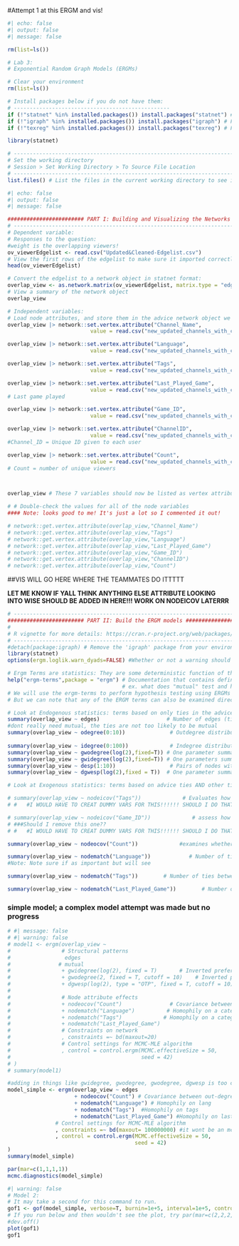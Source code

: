 #Attempt 1 at this ERGM and vis!


```r
#| echo: false
#| output: false
#| message: false

rm(list=ls())

# Lab 3:
# Exponential Random Graph Models (ERGMs)

# Clear your environment
rm(list=ls())

# Install packages below if you do not have them:
# -------------------------------------------------
if (!"statnet" %in% installed.packages()) install.packages("statnet") # For fitting ERGMs
if (!"igraph" %in% installed.packages()) install.packages("igraph") # For network plotting
if (!"texreg" %in% installed.packages()) install.packages("texreg") # For printing "nicer" model output

library(statnet)

# -------------------------------------------------------------------------------------------------
# Set the working directory
# Session > Set Working Directory > To Source File Location
# -------------------------------------------------------------------------------------------------
list.files() # List the files in the current working directory to see if you're in the right directory

```

```r
#| echo: false
#| output: false
#| message: false

######################## PART I: Building and Visualizing the Networks ########################
# ----------------------------------------------------------------------------------------------------
# Dependent variable:
# Responses to the question:
#weight is the overlapping viewers!
ov_viewerEdgelist <- read.csv("Updated&Cleaned-Edgelist.csv")
# View the first rows of the edgelist to make sure it imported correctly:
head(ov_viewerEdgelist)

# Convert the edgelist to a network object in statnet format:
overlap_view <- as.network.matrix(ov_viewerEdgelist, matrix.type = "edgelist")
# View a summary of the network object
overlap_view

# Independent variables:
# Load node attributes, and store them in the advice network object we have created
overlap_view |> network::set.vertex.attribute("Channel_Name",
                          value = read.csv("new_updated_channels_with_count.csv")$Channel_Name) # Categorical variable for channel name. I dont think this one is all that neccesary since they are all unique values but you never know so I added it in lol

overlap_view |> network::set.vertex.attribute("Language",
                          value = read.csv("new_updated_channels_with_count.csv")$Language) # Categorical variable for lang

overlap_view |> network::set.vertex.attribute("Tags",
                          value = read.csv("new_updated_channels_with_count.csv")$Tags) # Categorical variable for tags

overlap_view |> network::set.vertex.attribute("Last_Played_Game",
                          value = read.csv("new_updated_channels_with_count.csv")$Last_Played_Game)
# Last game played

overlap_view |> network::set.vertex.attribute("Game_ID",
                          value = read.csv("new_updated_channels_with_count.csv")$`Game_ID`) # Categorical variable for Game ID, The ID of the game that the user plays. The game is not updated if the ID isn’t a game ID that Twitch recognizes.

overlap_view |> network::set.vertex.attribute("ChannelID",
                          value = read.csv("new_updated_channels_with_count.csv")$ChannelID)
#Channel_ID = Unique ID given to each user

overlap_view |> network::set.vertex.attribute("Count",
                          value = read.csv("new_updated_channels_with_count.csv")$Count)
# Count = number of unique viewers



overlap_view # These 7 variables should now be listed as vertex attributes when viewing the summary of the network
```
```r
# # Double-check the values for all of the node variables
#### Note: looks good to me! It's just a lot so I commented it out!

# network::get.vertex.attribute(overlap_view,"Channel_Name")
# network::get.vertex.attribute(overlap_view,"Tags")
# network::get.vertex.attribute(overlap_view,"Language")
# network::get.vertex.attribute(overlap_view,"Last_Played_Game")
# network::get.vertex.attribute(overlap_view,"Game_ID")
# network::get.vertex.attribute(overlap_view,"ChannelID")
# network::get.vertex.attribute(overlap_view,"Count")
```


##VIS WILL GO HERE WHERE THE TEAMMATES DO ITTTTT


**LET ME KNOW IF YALL THINK ANYTHING ELSE ATTRIBUTE LOOKING INTO WISE SHOULD BE ADDED IN HERE!!! WORK ON NODEICOV LATERRR**
```r
# ----------------------------------------------------------------------------
######################## PART II: Build the ERGM models ########################
#
# R vignette for more details: https://cran.r-project.org/web/packages/ergm/ergm.pdf
# ----------------------------------------------------------------------------
#detach(package:igraph) # Remove the 'igraph' package from your environment. 
library(statnet)
options(ergm.loglik.warn_dyads=FALSE) #Whether or not a warning should be issued when sample space constraints render the observed number of dyads ill-defined

# Ergm Terms are statistics: They are some deterministic function of the ties, node attributes, and edge covariates of a network.
help("ergm-terms",package = "ergm") # Documentation that contains definitions for all of the terms we are using
                                    # ex. what does "mutual" test and how is it calculated
# We will use the ergm-terms to perform hypothesis testing using ERGMs
# But we can note that any of the ERGM terms can also be examined directly for your observed network, by creating a formula in R

# Look at Endogenous statistics: terms based on only ties in the advice network
summary(overlap_view ~ edges)                     # Number of edges (ties)
#dont really need mutual, the ties are not too likely to be mutual
summary(overlap_view ~ odegree(0:10))              # Outdegree distribution. (# of nodes with outdegree of 0, # nodes outdegree of 1, etc., playing with this number, will increase to 10 from 5 (7:19pm 8/21))
                                           
summary(overlap_view ~ idegree(0:100))             # Indegree distribution. (increased to 100 from 65, will decide later whether to increase it more!)
summary(overlap_view ~ gwodegree(log(2),fixed=T)) # One parameter summarizing outdegree distribution - tendency against outdegree hubs
summary(overlap_view ~ gwidegree(log(2),fixed=T)) # One parameters summarizing indegree distribution - tendency against indegree hubs
summary(overlap_view ~ desp(1:10))                 # Pairs of nodes with one shared partner, two shared partners, etc. (increasing up from 5 to 10 shared partners!)
summary(overlap_view ~ dgwesp(log(2),fixed = T))  # One parameter summarizing 

# Look at Exogenous statistics: terms based on advice ties AND other ties / node attributes

# summary(overlap_view ~ nodeicov("Tags"))             # Evaluates how the presence of different tags affects the likelihood of nodes forming connections
# #   #I WOULD HAVE TO CREAT DUMMY VARS FOR THIS!!!!!! SHOULD I DO THAT??

# summary(overlap_view ~ nodeicov("Game_ID"))             # assess how 'Game_ID' attribute affect the likelihood of nodes forming connections (the gameid goes with the last game they played)
# ###Should I remove this one??
# #   #I WOULD HAVE TO CREAT DUMMY VARS FOR THIS!!!!!! SHOULD I DO THAT??

summary(overlap_view ~ nodeocov("Count"))             #examines whether nodes with different values of the Count attribute (number of unique viewers) have varying probabilities of being connected to other nodes. Helps determine if nodes with higher or lower viewer counts are more or less likely to have edges between them.

summary(overlap_view ~ nodematch("Language"))            # Number of ties between users of same language
#Note: Note sure if as important but will see

summary(overlap_view ~ nodematch("Tags"))        # Number of ties between users of the same tag

summary(overlap_view ~ nodematch("Last_Played_Game"))        # Number of ties between people who have the same last game played
```



### simple model; a complex model attempt was made but no progress
```r
# #| message: false
# #| warning: false
# model1 <- ergm(overlap_view ~
#                # Structural patterns
#                 edges
#               # mutual
#                + gwidegree(log(2), fixed = T)       # Inverted preferential attachment (indegree)
#                + gwodegree(2, fixed = T, cutoff = 10)    # Inverted preferential attachment (outdegree)
#                + dgwesp(log(2), type = "OTP", fixed = T, cutoff = 10)    # A modified version of Outgoing Two Path(i->j + i->k->j) structures. Geometrically weighted version of transitivity
#               
#                # Node attribute effects
#                + nodeocov("Count")               # Covariance between out-degree of nodes and attributes of nodes
#                + nodematch("Language")          # Homophily on a categorical variable
#                + nodematch("Tags")             # Homophily on a categorical variable
#                + nodematch("Last_Played_Game")
#                # Constraints on network
#                , constraints =~ bd(maxout=20)                           # This constraint enforces the maximum outdegree is 10 *edit as seen fit*!!
#                # Control settings for MCMC-MLE algorithm
#                , control = control.ergm(MCMC.effectiveSize = 50,
#                                         seed = 42)
# )
# summary(model1)
```

```r
#adding in things like gwidegree, gwodegree, gwodegree, dgwesp is too complex for the model right now
model_simple <- ergm(overlap_view ~ edges 
                     + nodeocov("Count") # Covariance between out-degree of nodes and attributes of nodes
                     + nodematch("Language") # Homophily on lang
                     + nodematch("Tags")  #Homophily on tags
                     + nodematch("Last_Played_Game") #Homophily on last played games
               # Control settings for MCMC-MLE algorithm
               , constraints =~ bd(maxout= 100000000) #it wont be an mcmc without me doing this weirdly high value
               , control = control.ergm(MCMC.effectiveSize = 50,
                                        seed = 42)
)
summary(model_simple)
```
```r
par(mar=c(1,1,1,1))
mcmc.diagnostics(model_simple)
```

```r
#| warning: false
# Model 2:
# It may take a second for this command to run.
gof1 <- gof(model_simple, verbose=T, burnin=1e+5, interval=1e+5, control = control.gof.ergm(nsim = 50))
# If you run below and then wouldn't see the plot, try par(mar=c(2,2,2,2))
#dev.off()
plot(gof1)
gof1
```